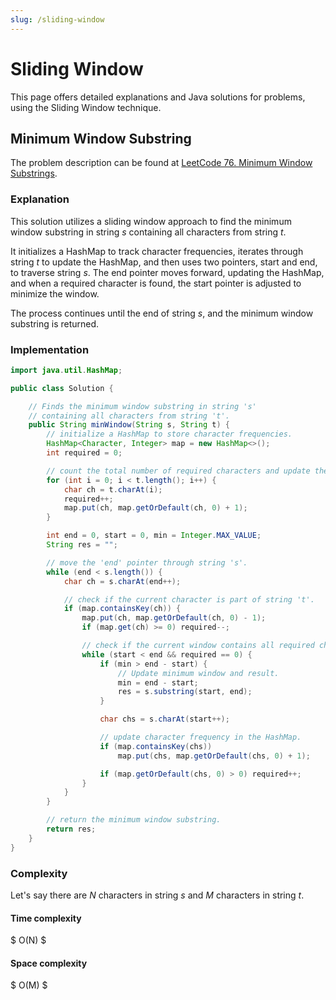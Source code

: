 ```yaml
---
slug: /sliding-window
---
```



# Sliding Window

This page offers detailed explanations and Java solutions for problems, using the Sliding Window technique.

## Minimum Window Substring

The problem description can be found at [LeetCode 76. Minimum Window Substrings](https://leetcode.com/problems/minimum-window-substring/description/).



### Explanation 

This solution utilizes a sliding window approach to find the minimum window substring in string $s$ containing all characters from string $t$. 

It initializes a HashMap to track character frequencies, iterates through string $t$ to update the HashMap, and then uses two pointers, $\text{start}$ and $\text{end}$, to traverse string $s$. The $\text{end}$ pointer moves forward, updating the HashMap, and when a required character is found, the $\text{start}$ pointer is adjusted to minimize the window. 

The process continues until the end of string $s$, and the minimum window substring is returned.


### Implementation

<Tabs>
  <TabItem value="Java" label="Java" default>

```java
import java.util.HashMap;

public class Solution {

    // Finds the minimum window substring in string 's' 
    // containing all characters from string 't'.
    public String minWindow(String s, String t) {
        // initialize a HashMap to store character frequencies.
        HashMap<Character, Integer> map = new HashMap<>();
        int required = 0;

        // count the total number of required characters and update the HashMap.
        for (int i = 0; i < t.length(); i++) {
            char ch = t.charAt(i);
            required++;
            map.put(ch, map.getOrDefault(ch, 0) + 1);
        }

        int end = 0, start = 0, min = Integer.MAX_VALUE;
        String res = "";

        // move the 'end' pointer through string 's'.
        while (end < s.length()) {
            char ch = s.charAt(end++);

            // check if the current character is part of string 't'.
            if (map.containsKey(ch)) {
                map.put(ch, map.getOrDefault(ch, 0) - 1);
                if (map.get(ch) >= 0) required--;

                // check if the current window contains all required characters.
                while (start < end && required == 0) {
                    if (min > end - start) {
                        // Update minimum window and result.
                        min = end - start;
                        res = s.substring(start, end);
                    }

                    char chs = s.charAt(start++);

                    // update character frequency in the HashMap.
                    if (map.containsKey(chs)) 
                        map.put(chs, map.getOrDefault(chs, 0) + 1);

                    if (map.getOrDefault(chs, 0) > 0) required++;
                }
            }
        }

        // return the minimum window substring.
        return res;
    }
}
```
</TabItem>
</Tabs>








### Complexity 

Let's say there are $N$ characters in string $s$ and $M$ characters in string $t$.

#### Time complexity 
$
O(N)
$

#### Space complexity
$
O(M)
$

